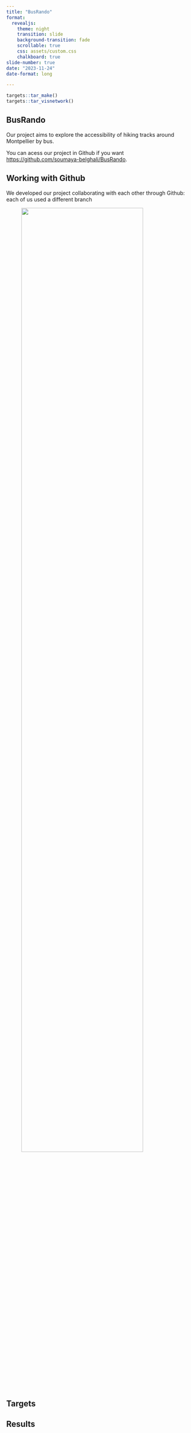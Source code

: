 ```yaml
---
title: "BusRando"
format:
  revealjs:
    theme: night
    transition: slide
    background-transition: fade
    scrollable: true
    css: assets/custom.css
    chalkboard: true
slide-number: true
date: "2023-11-24"
date-format: long

---
```


```r
targets::tar_make()
targets::tar_visnetwork()
```


## BusRando

::: {.incremental}
Our project aims to explore the accessibility of hiking tracks around Montpellier by bus.

You can acess our project in Github if you want <https://github.com/soumaya-belghali/BusRando>.

:::

## Working with Github

We developed our project collaborating with each other through Github: each of us used a different branch 

![](figures/git-commits.png){style="text-align: center;" fig-align="center" width="80%"}

## Targets


## Results

